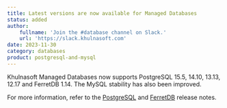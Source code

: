 ```yaml
---
title: Latest versions are now available for Managed Databases
status: added
author:
    fullname: 'Join the #database channel on Slack.'
    url: 'https://slack.khulnasoft.com'
date: 2023-11-30
category: databases
product: postgresql-and-mysql
---
```


Khulnasoft Managed Databases now supports PostgreSQL 15.5, 14.10, 13.13, 12.17 and FerretDB 1.14. The MySQL stability has also been improved.

For more information, refer to the [PostgreSQL](https://www.postgresql.org/about/news/postgresql-161-155-1410-1313-1217-and-1122-released-2749/) and [FerretDB](https://blog.ferretdb.io/ferretdb-releases-v1140/) release notes.

